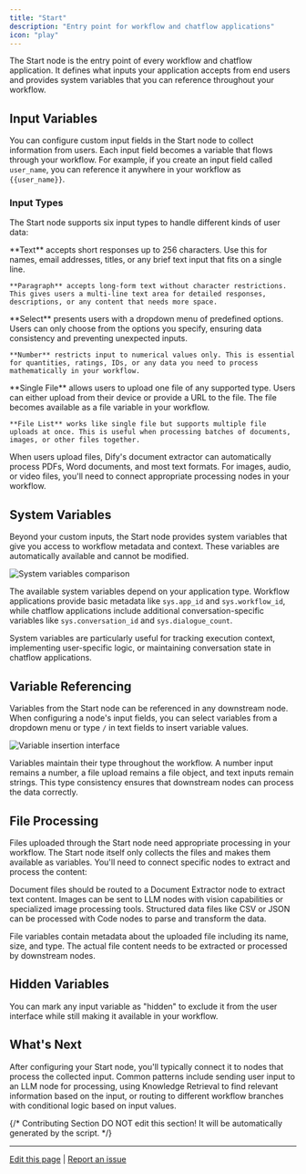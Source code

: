 ```yaml
---
title: "Start"
description: "Entry point for workflow and chatflow applications"
icon: "play"
---
```


The Start node is the entry point of every workflow and chatflow application. It defines what inputs your application accepts from end users and provides system variables that you can reference throughout your workflow.

## Input Variables

You can configure custom input fields in the Start node to collect information from users. Each input field becomes a variable that flows through your workflow. For example, if you create an input field called `user_name`, you can reference it anywhere in your workflow as `{{user_name}}`.

### Input Types

The Start node supports six input types to handle different kinds of user data:

<Tabs>
  <Tab title="Text Inputs">
    **Text** accepts short responses up to 256 characters. Use this for names, email addresses, titles, or any brief text input that fits on a single line.

    **Paragraph** accepts long-form text without character restrictions. This gives users a multi-line text area for detailed responses, descriptions, or any content that needs more space.
  </Tab>
  
  <Tab title="Structured Inputs">
    **Select** presents users with a dropdown menu of predefined options. Users can only choose from the options you specify, ensuring data consistency and preventing unexpected inputs.
    
    **Number** restricts input to numerical values only. This is essential for quantities, ratings, IDs, or any data you need to process mathematically in your workflow.
  </Tab>
  
  <Tab title="File Inputs">
    **Single File** allows users to upload one file of any supported type. Users can either upload from their device or provide a URL to the file. The file becomes available as a file variable in your workflow.
    
    **File List** works like single file but supports multiple file uploads at once. This is useful when processing batches of documents, images, or other files together.
  </Tab>
</Tabs>

<Info>
  When users upload files, Dify's document extractor can automatically process PDFs, Word documents, and most text formats. For images, audio, or video files, you'll need to connect appropriate processing nodes in your workflow.
</Info>

## System Variables

Beyond your custom inputs, the Start node provides system variables that give you access to workflow metadata and context. These variables are automatically available and cannot be modified.

<Frame caption="System variables available in workflow and chatflow applications">
  <img src="/images/2bc13695bb7c41fe54b7362d4b7237a480524aa7c05b42c80649fd1e1209f091.png" alt="System variables comparison" />
</Frame>

The available system variables depend on your application type. Workflow applications provide basic metadata like `sys.app_id` and `sys.workflow_id`, while chatflow applications include additional conversation-specific variables like `sys.conversation_id` and `sys.dialogue_count`.

System variables are particularly useful for tracking execution context, implementing user-specific logic, or maintaining conversation state in chatflow applications.

## Variable Referencing

Variables from the Start node can be referenced in any downstream node. When configuring a node's input fields, you can select variables from a dropdown menu or type `/` in text fields to insert variable values.

<Frame caption="Inserting variables into text inputs using the slash command">
  <img src="/images/image.png" alt="Variable insertion interface" />
</Frame>

Variables maintain their type throughout the workflow. A number input remains a number, a file upload remains a file object, and text inputs remain strings. This type consistency ensures that downstream nodes can process the data correctly.

## File Processing

Files uploaded through the Start node need appropriate processing in your workflow. The Start node itself only collects the files and makes them available as variables. You'll need to connect specific nodes to extract and process the content:

Document files should be routed to a Document Extractor node to extract text content. Images can be sent to LLM nodes with vision capabilities or specialized image processing tools. Structured data files like CSV or JSON can be processed with Code nodes to parse and transform the data.

<Note>
  File variables contain metadata about the uploaded file including its name, size, and type. The actual file content needs to be extracted or processed by downstream nodes.
</Note>

## Hidden Variables

You can mark any input variable as "hidden" to exclude it from the user interface while still making it available in your workflow.

## What's Next

After configuring your Start node, you'll typically connect it to nodes that process the collected input. Common patterns include sending user input to an LLM node for processing, using Knowledge Retrieval to find relevant information based on the input, or routing to different workflow branches with conditional logic based on input values.

{/*
Contributing Section
DO NOT edit this section!
It will be automatically generated by the script.
*/}

---

[Edit this page](https://github.com/langgenius/dify-docs/edit/main/en/documentation/pages/nodes/start.mdx) | [Report an issue](https://github.com/langgenius/dify-docs/issues/new?template=docs.yml)

